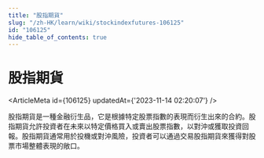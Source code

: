 ```yaml
---
title: "股指期貨"
slug: "/zh-HK/learn/wiki/stockindexfutures-106125"
id: "106125"
hide_table_of_contents: true
---
```



<Breadcrumbs current="股指期貨" />

# 股指期貨

<ArticleMeta id={106125} updatedAt={'2023-11-14 02:20:07'} />
<div className='border-solid border-b border-t-0 my-4 border-[var(--ifm-color-gray-300)]' />

股指期貨是一種金融衍生品，它是根據特定股票指數的表現而衍生出來的合約。股指期貨允許投資者在未來以特定價格買入或賣出股票指數，以對沖或獲取投資回報。股指期貨通常用於投機或對沖風險，投資者可以通過交易股指期貨來獲得對股票市場整體表現的敞口。
